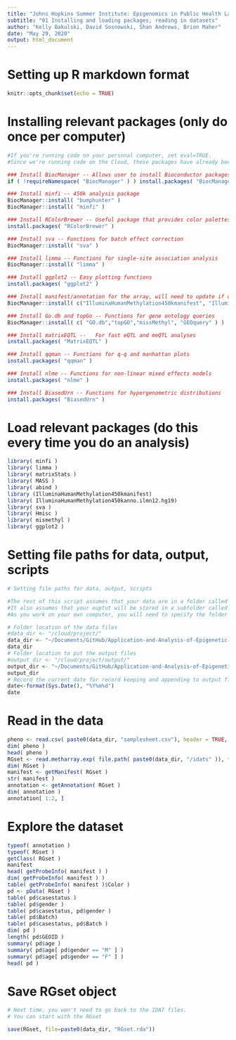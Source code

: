 ```yaml
---
title: "Johns Hopkins Summer Institute: Epigenomics in Public Health Lab 2020"
subtitle: "01 Installing and loading packages, reading in datasets"
author: "Kelly Bakulski, David Sosnowski, Shan Andrews, Brion Maher"
date: "May 29, 2020"
output: html_document
---
```


# Setting up R markdown format
```r
knitr::opts_chunk$set(echo = TRUE)
```

# Installing relevant packages (only do once per computer)
```r
#If you're running code on your personal computer, set eval=TRUE.
#Since we're running code on the Cloud, these packages have already been installed and it is not necessary to re-install. 

### Install BiocManager -- Allows user to install Bioconductor packages
if ( !requireNamespace( "BiocManager" ) ) install.packages( "BiocManager" )

### Install minfi -- 450k analysis package
BiocManager::install( "bumphunter" ) 
BiocManager::install( "minfi" )

### Install RColorBrewer -- Useful package that provides color palettes to help visualize data
install.packages( "RColorBrewer" )

### Install sva -- Functions for batch effect correction
BiocManager::install( "sva" )

### Install limma -- Functions for single-site association analysis
BiocManager::install( "limma" )

### Install ggplot2 -- Easy plotting functions
install.packages( "ggplot2" )

### Install manifest/annotation for the array, will need to update if using EPIC 850k array
BiocManager::install( c("IlluminaHumanMethylation450kmanifest", "IlluminaHumanMethylation450kanno.ilmn12.hg19"))

### Install Go.db and topGo -- Functions for gene ontology queries
BiocManager::install( c( "GO.db","topGO","missMethyl", "GEOquery" ) )

### Install matrixEQTL --	For fast eQTL and meQTL analyses
install.packages( "MatrixEQTL" )

### Install qqman -- Functions for q-q and manhattan plots
install.packages( "qqman" )

### Install nlme -- Functions for non-linear mixed effects models
install.packages( "nlme" )

### Install BiasedUrn -- Functions for hypergenometric distributions
install.packages( "BiasedUrn" )
```

# Load relevant packages (do this every time you do an analysis)
```r
library( minfi )
library( limma )
library( matrixStats )
library( MASS )
library( abind )
library (IlluminaHumanMethylation450kmanifest)
library( IlluminaHumanMethylation450kanno.ilmn12.hg19)
library( sva )
library( Hmisc )
library( mismethyl )
library( ggplot2 )
```

# Setting file paths for data, output, scripts
```r
# Setting file paths for data, output, scripts

#The rest of this script assumes that your data are in a folder called "project" on the Cloud.
#It also assumes that your ouptut will be stored in a subfolder called "output" on the Cloud. 
#As you work on your own computer, you will need to specify the folder locations.

# Folder location of the data files
#data_dir <- "/cloud/project/"
data_dir <- "~/Documents/GitHub/Application-and-Analysis-of-Epigenetic-Data-in-Public-Health-Research/data/" #Kelly's personal computer directory
data_dir
# Folder location to put the output files
#output_dir <- "/cloud/project/output/"
output_dir <- "~/Documents/GitHub/Application-and-Analysis-of-Epigenetic-Data-in-Public-Health-Research/output/" #Kelly's personal computer directory
output_dir
# Record the current date for record keeping and appending to output file names
date<-format(Sys.Date(), "%Y%m%d") 
date
```

# Read in the data
```r
pheno <- read.csv( paste0(data_dir, "samplesheet.csv"), header = TRUE, stringsAsFactors = FALSE )
dim( pheno )
head( pheno )
RGset <- read.metharray.exp( file.path( paste0(data_dir, "/idats" )), targets = pheno, verbose = TRUE )
dim( RGset )
manifest <- getManifest( RGset )
str( manifest )
annotation <- getAnnotation( RGset )
dim( annotation )
annotation[ 1:2, ]
```

# Explore the dataset
```r
typeof( annotation )
typeof( RGset )
getClass( RGset )
manifest
head( getProbeInfo( manifest ) )
dim( getProbeInfo( manifest ) )
table( getProbeInfo( manifest )$Color )
pd <- pData( RGset )
table( pd$casestatus )
table( pd$gender )
table( pd$casestatus, pd$gender )
table( pd$Batch)
table( pd$casestatus, pd$Batch )
dim( pd )
length( pd$GEOID )
summary( pd$age )
summary( pd$age[ pd$gender == "M" ] )
summary( pd$age[ pd$gender == "F" ] )
head( pd )
```

# Save RGset object
```r
# Next time, you won't need to go back to the IDAT files.
# You can start with the RGset

save(RGset, file=paste0(data_dir, "RGset.rda"))
```
